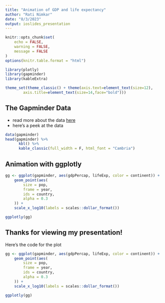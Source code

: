 ---
title: "Animation of GDP and life expectancy"
author: "Rati Nimkar"
date: "8/3/2023"
output: ioslides_presentation
---

```{r setup, include=FALSE}
knitr::opts_chunk$set(
    echo = FALSE,
    warning = FALSE,
    message = FALSE
)
options(knitr.table.format = "html") 
```

```{r libraries}
library(plotly)
library(gapminder)
library(kableExtra)

theme_set(theme_classic() + theme(axis.text=element_text(size=12),
        axis.title=element_text(size=14,face="bold")))
```

## The Gapminder Data

* read more about the data [here](https://cran.r-project.org/web/packages/gapminder/README.html)
* here's a peek at the data
```{r, comment = "##"}
data(gapminder)
head(gapminder) %>%
      kbl() %>%
      kable_classic(full_width = F, html_font = "Cambria")
```

## Animation with ggplotly

```{r plot, fig.width = 8, fig.height = 5}
gg <- ggplot(gapminder, aes(gdpPercap, lifeExp, color = continent)) +
    geom_point(aes(
        size = pop,
        frame = year,
        ids = country,
        alpha = 0.3
    )) +
    scale_x_log10(labels = scales::dollar_format())

ggplotly(gg)
```

## Thanks for viewing my presentation!

Here's the code for the plot 

```{r, echo = TRUE, eval = FALSE}
gg <- ggplot(gapminder, aes(gdpPercap, lifeExp, color = continent)) +
    geom_point(aes(
        size = pop,
        frame = year,
        ids = country,
        alpha = 0.3
    )) +
    scale_x_log10(labels = scales::dollar_format())

ggplotly(gg)
```

